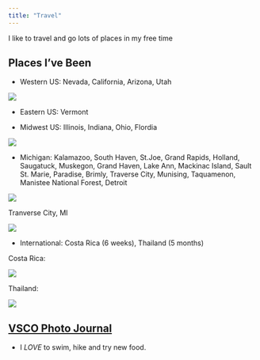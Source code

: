 ```yaml
---
title: "Travel"
---
```


I like to travel and go lots of places in my free time

## Places I've Been

- Western US: Nevada, California, Arizona, Utah

![](slotCanyon.jpg)


- Eastern US: Vermont


- Midwest US: Illinois, Indiana, Ohio, Flordia

![](disney.jpeg)


- Michigan: Kalamazoo, South Haven, St.Joe, Grand Rapids, Holland, Saugatuck, Muskegon, Grand Haven, Lake Ann, Mackinac Island, Sault St. Marie, Paradise, Brimly, Traverse City, Munising, Taquamenon, Manistee National Forest, Detroit

![](mackinacbridge.jpeg)

Tranverse City, MI

![](pierjump.jpeg)



- International: Costa Rica (6 weeks), Thailand (5 months)

Costa Rica:

![](costaRica.jpeg)

Thailand:

![](weaving.jpeg)


## [VSCO Photo Journal](https://vsco.co/carleydz/gallery)

- I *LOVE* to swim, hike and try new food.
